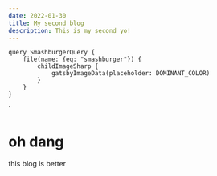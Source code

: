 ```yaml
---
date: 2022-01-30
title: My second blog
description: This is my second yo!
---
```



    query SmashburgerQuery {
        file(name: {eq: "smashburger"}) {
            childImageSharp {
                gatsbyImageData(placeholder: DOMINANT_COLOR)
            }
        }
    }
`

# oh dang

<GatsbyImage 
    image={getImage(props.data.file)}
    alt='a smashburger on a plate with french fries in the foreground'
/>

this blog is better